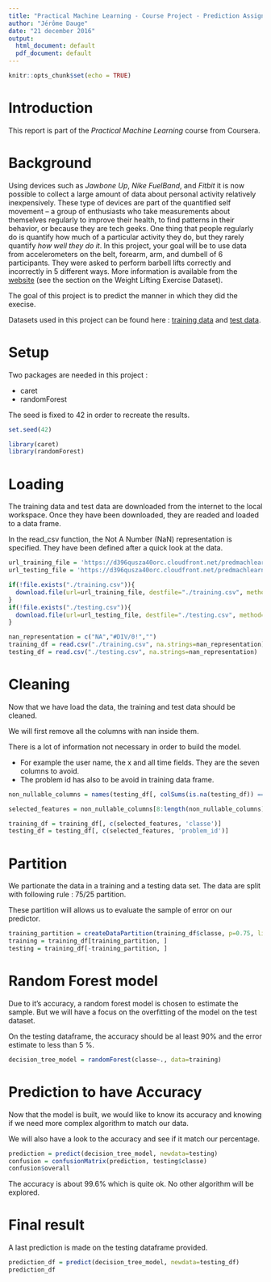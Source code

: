 ```yaml
---
title: "Practical Machine Learning - Course Project - Prediction Assignment"
author: "Jérôme Dauge"
date: "21 december 2016"
output:
  html_document: default
  pdf_document: default
---
```


```r
knitr::opts_chunk$set(echo = TRUE)
```

# Introduction

This report is part of the *Practical Machine Learning* course from Coursera.

# Background

Using devices such as *Jawbone Up*, *Nike FuelBand*, and *Fitbit* it is now possible to collect a large amount of data about personal activity relatively inexpensively. These type of devices are part of the quantified self movement – a group of enthusiasts who take measurements about themselves regularly to improve their health, to find patterns in their behavior, or because they are tech geeks. One thing that people regularly do is quantify how much of a particular activity they do, but they rarely quantify *how well they do it*. In this project, your goal will be to use data from accelerometers on the belt, forearm, arm, and dumbell of 6 participants. They were asked to perform barbell lifts correctly and incorrectly in 5 different ways. More information is available from the [website](http://groupware.les.inf.puc-rio.br/har) (see the section on the Weight Lifting Exercise Dataset).

The goal of this project is to predict the manner in which they did the execise.

Datasets used in this project can be found here : [training data](https://d396qusza40orc.cloudfront.net/predmachlearn/pml-training.csv) and [test data](https://d396qusza40orc.cloudfront.net/predmachlearn/pml-testing.csv).

# Setup

Two packages are needed in this project :

- caret 
- randomForest

The seed is fixed to 42 in order to recreate the results.

```r
set.seed(42)

library(caret)
library(randomForest)
```

# Loading

The training data and test data are downloaded from the internet to the local workspace.
Once they have been downloaded, they are readed and loaded to a data frame.

In the read_csv function, the Not A Number (NaN) representation is specified. 
They have been defined after a quick look at the data.

```r
url_training_file = 'https://d396qusza40orc.cloudfront.net/predmachlearn/pml-training.csv'
url_testing_file = 'https://d396qusza40orc.cloudfront.net/predmachlearn/pml-testing.csv'

if(!file.exists("./training.csv")){
  download.file(url=url_training_file, destfile="./training.csv", method="curl")
}
if(!file.exists("./testing.csv")){
  download.file(url=url_testing_file, destfile="./testing.csv", method="curl")
}

nan_representation = c("NA","#DIV/0!","")
training_df = read.csv("./training.csv", na.strings=nan_representation)
testing_df = read.csv("./testing.csv", na.strings=nan_representation)
```

# Cleaning

Now that we have load the data, the training and test data should be cleaned.

We will first remove all the columns with nan inside them.


There is a lot of information not necessary in order to build the model.

- For example the user name, the x and all time fields. They are the seven columns to avoid.
- The problem id has also to be avoid in training data frame.

```r
non_nullable_columns = names(testing_df[, colSums(is.na(testing_df)) == 0])

selected_features = non_nullable_columns[8:length(non_nullable_columns) - 1]

training_df = training_df[, c(selected_features, 'classe')]
testing_df = testing_df[, c(selected_features, 'problem_id')]
```

# Partition

We partionate the data in a training and a testing data set. The data are split with following rule : 75/25 partition.

These partition will allows us to evaluate the sample of error on our predictor.

```r
training_partition = createDataPartition(training_df$classe, p=0.75, list=FALSE)
training = training_df[training_partition, ]
testing = training_df[-training_partition, ]
```

# Random Forest model

Due to it's accuracy, a random forest model is chosen to estimate the sample.
But we will have a focus on the overfitting of the model on the test dataset.

On the testing dataframe, the accuracy should be al least 90% and the error estimate to less than 5 %.

```r
decision_tree_model = randomForest(classe~., data=training)
```

# Prediction to have Accuracy

Now that the model is built, we would like to know its accuracy and knowing if we need more complex algorithm to match our data.

We will also have a look to the accuracy and see if it match our percentage.

```r
prediction = predict(decision_tree_model, newdata=testing)
confusion = confusionMatrix(prediction, testing$classe)
confusion$overall
```

The accuracy is about 99.6% which is quite ok. No other algorithm will be explored.

# Final result

A last prediction is made on the testing dataframe provided.

```r
prediction_df = predict(decision_tree_model, newdata=testing_df)
prediction_df
```
